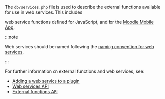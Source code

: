<!-- markdownlint-disable first-line-heading -->
The `db/services.php` file is used to describe the external functions available for use in web services. This includes

web service functions defined for JavaScript, and for the [Moodle Mobile App](/general/app).

:::note

Web services should be named following the [naming convention for web services](https://docs.moodle.org/dev/Web_service_API_functions#Naming_convention).

:::

For further information on external functions and web services, see:

- [Adding a web service to a plugin](../subsystems/external/writing-a-service.md)
- [Web services API](../subsystems/external/writing-a-service.md)
- [External functions API](../subsystems/external/functions.md)
